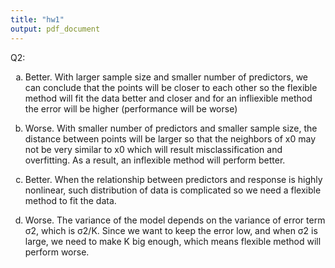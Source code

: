 ---
title: "hw1"
output: pdf_document
---

Q2:

a) Better. With larger sample size and smaller number of predictors, we can conclude that the points 
will be closer to each other so the flexible method will fit the data better and closer and for an infliexible method the error will be higher (performance will be worse)

b) Worse. With smaller number of predictors and smaller sample size, the distance between points will be larger so that the neighbors of x0 may not be very similar to x0 which will result misclassification and overfitting. As a result, an inflexible method will perform better. 

c) Better. When the relationship between predictors and response is highly nonlinear, such distribution of data is complicated so we need a flexible method to fit the data. 

d) Worse. The variance of the model depends on the variance of error term σ2, which is σ2/K. Since we want to keep the error low, and when σ2 is large, we need to make K big enough, which means flexible method will perform worse. 
